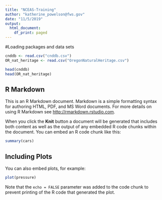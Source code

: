 ```yaml
---
title: "NCEAS-Training"
author: "katherine_powelson@fws.gov"
date: "11/5/2019"
output:
  html_document:
    df_print: paged
---
```

#Loading packages and data sets
```r
cnddb <- read.csv("cnddb.csv")
OR_nat_heritage <- read.csv("OregonNaturalHeritage.csv")
```

```r
head(cnddb)
head(OR_nat_heritage)
```

## R Markdown

This is an R Markdown document. Markdown is a simple formatting syntax for authoring HTML, PDF, and MS Word documents. For more details on using R Markdown see <http://rmarkdown.rstudio.com>.

When you click the **Knit** button a document will be generated that includes both content as well as the output of any embedded R code chunks within the document. You can embed an R code chunk like this:

```r
summary(cars)
```

## Including Plots

You can also embed plots, for example:

```r
plot(pressure)
```

Note that the `echo = FALSE` parameter was added to the code chunk to prevent printing of the R code that generated the plot.
